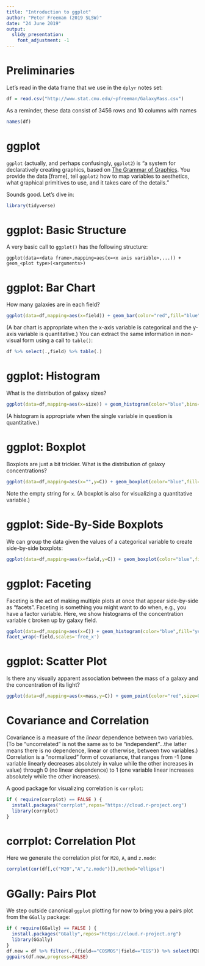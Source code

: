 ```yaml
---
title: "Introduction to ggplot"
author: "Peter Freeman (2019 SLSW)"
date: "24 June 2019"
output: 
  slidy_presentation:
    font_adjustment: -1
---
```


Preliminaries
===

Let's read in the data frame that we use in the `dplyr` notes set:
```r
df = read.csv("http://www.stat.cmu.edu/~pfreeman/GalaxyMass.csv")
```
As a reminder, these data consist of 3456 rows and 10 columns with names
```r
names(df)
```

ggplot
===

`ggplot` (actually, and perhaps confusingly, `ggplot2`) is "a system for declaratively creating graphics, based on [The Grammar of Graphics](https://www.amazon.com/Grammar-Graphics-Statistics-Computing/dp/0387245448/ref=as_li_ss_tl?ie=UTF8&qid=1477928463&sr=8-1&keywords=the+grammar+of+graphics&linkCode=sl1&tag=ggplot2-20&linkId=f0130e557161b83fbe97ba0e9175c431). You provide the data [frame], tell `ggplot2` how to map variables to aesthetics, what graphical primitives to use, and it takes care of the details."

Sounds good. Let's dive in:
```r
library(tidyverse)
```

ggplot: Basic Structure
===

A very basic call to `ggplot()` has the following structure:
```
ggplot(data=<data frame>,mapping=aes(x=<x axis variable>,...)) + geom_<plot type>(<arguments>)
```

ggplot: Bar Chart
===

How many galaxies are in each field?
```r
ggplot(data=df,mapping=aes(x=field)) + geom_bar(color="red",fill="blue")
```
(A bar chart is appropriate when the x-axis variable is categorical and the y-axis variable is quantitative.) You can extract the same information in non-visual form using a call to `table()`:
```r
df %>% select(.,field) %>% table(.)
```

ggplot: Histogram
===

What is the distribution of galaxy sizes?
```r
ggplot(data=df,mapping=aes(x=size)) + geom_histogram(color="blue",bins=25)
```
(A histogram is appropriate when the single variable in question is quantitative.)

ggplot: Boxplot
===

Boxplots are just a bit trickier. What is the distribution of galaxy concentrations?
```r
ggplot(data=df,mapping=aes(x="",y=C)) + geom_boxplot(color="blue",fill="orange")
```
Note the empty string for `x`.
(A boxplot is also for visualizing a quantitative variable.)

ggplot: Side-By-Side Boxplots
===

We can group the data given the values of a categorical variable to create side-by-side boxplots:
```r
ggplot(data=df,mapping=aes(x=field,y=C)) + geom_boxplot(color="blue",fill="orange") 
```

ggplot: Faceting
===

Faceting is the act of making multiple plots at once that appear side-by-side as "facets". Faceting is something you might want to do when, e.g., you have a factor variable. Here, we show histograms of the concentration variable `C` broken up by galaxy field.
```r
ggplot(data=df,mapping=aes(x=C)) + geom_histogram(color="blue",fill="yellow",bins=25) +
facet_wrap(~field,scales='free_x')
```

ggplot: Scatter Plot
===

Is there any visually apparent association between the mass of a galaxy and the concentration of its light?
```r
ggplot(data=df,mapping=aes(x=mass,y=C)) + geom_point(color="red",size=0.5)
```

Covariance and Correlation
===

Covariance is a measure of the *linear* dependence between two variables. (To be "uncorrelated" is not the same as to be "independent"...the latter means there is no dependence, linear or otherwise, between two variables.) Correlation is a "normalized" form of covariance, that ranges from -1 (one variable linearly decreases absolutely in value while the other increases in value) through 0 (no linear dependence) to 1 (one variable linear increases absolutely while the other increases).

A good package for visualizing correlation is `corrplot`:
```r
if ( require(corrplot) == FALSE ) {
  install.packages("corrplot",repos="https://cloud.r-project.org")
  library(corrplot)
}
```

corrplot: Correlation Plot
===

Here we generate the correlation plot for `M20`, `A`, and `z.mode`:
```r
corrplot(cor(df[,c("M20","A","z.mode")]),method="ellipse")
```

GGally: Pairs Plot
===

We step outside canonical `ggplot` plotting for now to bring you a pairs plot from the `GGally` package:
```r
if ( require(GGally) == FALSE ) {
  install.packages("GGally",repos="https://cloud.r-project.org")
  library(GGally)
}
df.new = df %>% filter(.,(field=="COSMOS"|field=="EGS")) %>% select(M20,A,z.mode)
ggpairs(df.new,progress=FALSE)
```

